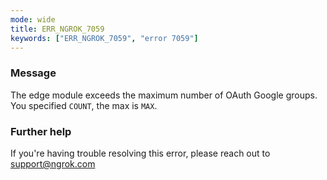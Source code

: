 ```yaml
---
mode: wide
title: ERR_NGROK_7059
keywords: ["ERR_NGROK_7059", "error 7059"]
---
```


### Message

The edge module exceeds the maximum number of OAuth Google groups. You specified `COUNT`, the max is `MAX`.

### Further help

If you're having trouble resolving this error, please reach out to [support@ngrok.com](mailto:support@ngrok.com?subject=Help%20with%20ERR_NGROK_7059)
